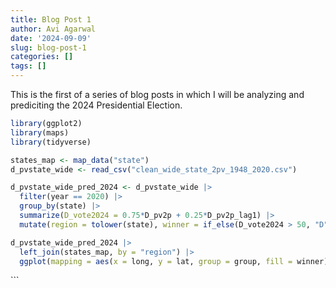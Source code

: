 ---
title: Blog Post 1
author: Avi Agarwal
date: '2024-09-09'
slug: blog-post-1
categories: []
tags: []
---

This is the first of a series of blog posts in which I will be analyzing and prediciting the 2024 Presidential Election. 

```{r}
library(ggplot2)
library(maps)
library(tidyverse)
```

```{r}
states_map <- map_data("state")
d_pvstate_wide <- read_csv("clean_wide_state_2pv_1948_2020.csv")
```

```{r}
d_pvstate_wide_pred_2024 <- d_pvstate_wide |>
  filter(year == 2020) |> 
  group_by(state) |>
  summarize(D_vote2024 = 0.75*D_pv2p + 0.25*D_pv2p_lag1) |>
  mutate(region = tolower(state), winner = if_else(D_vote2024 > 50, "D", "R"))
```


```{r}

d_pvstate_wide_pred_2024 |>
  left_join(states_map, by = "region") |>
  ggplot(mapping = aes(x = long, y = lat, group = group, fill = winner)) + geom_polygon() + theme_void() + scale_fill_manual(values = c("blue", "red")) 
```
```

